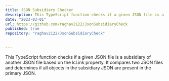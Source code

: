 ```yaml
---
title: JSON Subsidiary Checker
description: This TypeScript function checks if a given JSON file is a subsidiary of another JSON
date: "2023-03-01"
url: https://github.com/raghav2122/JsonSubsidiaryCheck
published: true
repository: "raghav2122/JsonSubsidiaryCheck"
  

---
```


This TypeScript function checks if a given JSON file is a subsidiary of another JSON file based on the lcLink property. It compares two JSON files and determines if all objects in the subsidiary JSON are present in the primary JSON.

